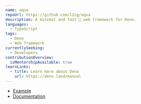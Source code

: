 ```yaml
---
name: aqua
repoUrl: https://github.com/l2ig/aqua
description: A minimal and fast 🏃 web framework for Deno.
languages:
  - TypeScript
tags:
  - Deno
  - Web framework
currentlySeeking:
  - Developers
contributionOverview:
  isMentorshipAvailable: true
learnLinks:
  - title: Learn more about Deno
    url: https://deno.land/manual
---
```


<Overview>

* [Example](https://github.com/l2ig/aqua#example-usage)
* [Documentation](https://doc.deno.land/https/deno.land/x/aqua/mod.ts)

</Overview>
